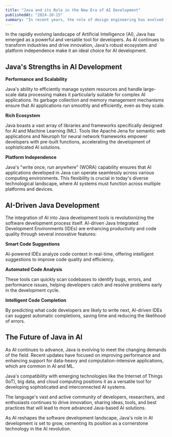 ```yaml
---
title: "Java and its Role in the New Era of AI Development"
publishedAt: "2024-10-15"
summary: "In recent years, the role of design engineering has evolved from a specialized niche to a critical component in the development of innovative products and solutions."
---
```


In the rapidly evolving landscape of Artificial Intelligence (AI), Java has emerged as a powerful and versatile tool for developers. As AI continues to transform industries and drive innovation, Java's robust ecosystem and platform independence make it an ideal choice for AI development.

## Java's Strengths in AI Development

**Performance and Scalability**

Java's ability to efficiently manage system resources and handle large-scale data processing makes it particularly suitable for complex AI applications. Its garbage collection and memory management mechanisms ensure that AI applications run smoothly and efficiently, even as they scale.

**Rich Ecosystem**

Java boasts a vast array of libraries and frameworks specifically designed for AI and Machine Learning (ML). Tools like Apache Jena for semantic web applications and Neuroph for neural network frameworks empower developers with pre-built functions, accelerating the development of sophisticated AI solutions.

**Platform Independence**

Java's "write once, run anywhere" (WORA) capability ensures that AI applications developed in Java can operate seamlessly across various computing environments. This flexibility is crucial in today's diverse technological landscape, where AI systems must function across multiple platforms and devices.

## AI-Driven Java Development

The integration of AI into Java development tools is revolutionizing the software development process itself. AI-driven Java Integrated Development Environments (IDEs) are enhancing productivity and code quality through several innovative features:

**Smart Code Suggestions**

AI-powered IDEs analyze code context in real-time, offering intelligent suggestions to improve code quality and efficiency.

**Automated Code Analysis**

These tools can quickly scan codebases to identify bugs, errors, and performance issues, helping developers catch and resolve problems early in the development cycle.

**Intelligent Code Completion**

By predicting what code developers are likely to write next, AI-driven IDEs can suggest automatic completions, saving time and reducing the likelihood of errors.

## The Future of Java in AI

As AI continues to advance, Java is evolving to meet the changing demands of the field. Recent updates have focused on improving performance and enhancing support for data-heavy and computation-intensive applications, which are common in AI and ML.

Java's compatibility with emerging technologies like the Internet of Things (IoT), big data, and cloud computing positions it as a versatile tool for developing sophisticated and interconnected AI systems.

The language's vast and active community of developers, researchers, and enthusiasts continues to drive innovation, sharing ideas, tools, and best practices that will lead to more advanced Java-based AI solutions.

As AI reshapes the software development landscape, Java's role in AI development is set to grow, cementing its position as a cornerstone technology in the AI revolution.
